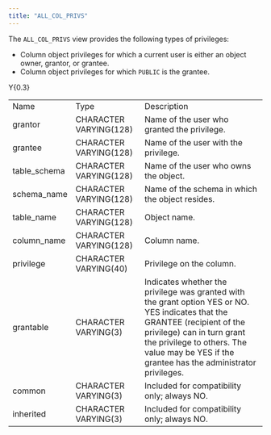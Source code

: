```yaml
---
title: "ALL_COL_PRIVS"
---
```


The `ALL_COL_PRIVS` view provides the following types of privileges:

  - Column object privileges for which a current user is either an object owner, grantor, or grantee.
  - Column object privileges for which `PUBLIC` is the grantee.

<div class="tabularcolumns">

Y{0.3}

</div>

|               |                        |                                                                                                                                                                                                                                                           |
| ------------- | ---------------------- | --------------------------------------------------------------------------------------------------------------------------------------------------------------------------------------------------------------------------------------------------------- |
| Name          | Type                   | Description                                                                                                                                                                                                                                               |
| grantor       | CHARACTER VARYING(128) | Name of the user who granted the privilege.                                                                                                                                                                                                               |
| grantee       | CHARACTER VARYING(128) | Name of the user with the privilege.                                                                                                                                                                                                                      |
| table_schema | CHARACTER VARYING(128) | Name of the user who owns the object.                                                                                                                                                                                                                     |
| schema_name  | CHARACTER VARYING(128) | Name of the schema in which the object resides.                                                                                                                                                                                                           |
| table_name   | CHARACTER VARYING(128) | Object name.                                                                                                                                                                                                                                              |
| column_name  | CHARACTER VARYING(128) | Column name.                                                                                                                                                                                                                                              |
| privilege     | CHARACTER VARYING(40)  | Privilege on the column.                                                                                                                                                                                                                                  |
| grantable     | CHARACTER VARYING(3)   | Indicates whether the privilege was granted with the grant option YES or NO. YES indicates that the GRANTEE (recipient of the privilege) can in turn grant the privilege to others. The value may be YES if the grantee has the administrator privileges. |
| common        | CHARACTER VARYING(3)   | Included for compatibility only; always NO.                                                                                                                                                                                                               |
| inherited     | CHARACTER VARYING(3)   | Included for compatibility only; always NO.                                                                                                                                                                                                               |
